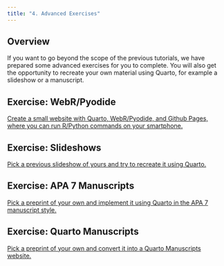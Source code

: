 ```yaml
---
title: "4. Advanced Exercises"
---
```


## Overview

If you want to go beyond the scope of the previous tutorials, we have prepared some advanced exercises for you to complete. You will also get the opportunity to recreate your own material using Quarto, for example a slideshow or a manuscript.

## Exercise: WebR/Pyodide

[Create a small website with Quarto, WebR/Pyodide, and Github Pages, where you can run R/Python commands on your smartphone.](webr.qmd)

## Exercise: Slideshows

[Pick a previous slideshow of yours and try to recreate it using Quarto.](slideshow.qmd)

## Exercise: APA 7 Manuscripts

[Pick a preprint of your own and implement it using Quarto in the APA 7 manuscript style.](apa7_manuscript.qmd)

## Exercise: Quarto Manuscripts

[Pick a preprint of your own and convert it into a Quarto Manuscripts website.](quarto_manuscripts.qmd)
